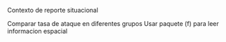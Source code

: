 Contexto de reporte situacional

Comparar tasa de ataque en diferentes grupos
Usar paquete (f) para leer informacion espacial
